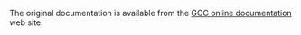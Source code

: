 The original documentation is available from the
[GCC online documentation](https://gcc.gnu.org/onlinedocs/) web site.
